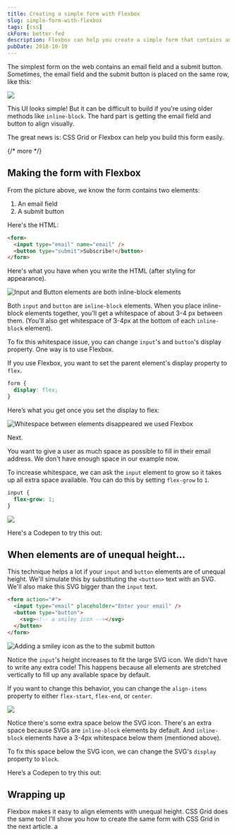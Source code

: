 ```yaml
---
title: Creating a simple form with Flexbox
slug: simple-form-with-flexbox
tags: [css]
ckForm: better-fed
description: Flexbox can help you create a simple form that contains an email and a submit button easily. I'll show you how in this article.
pubDate: 2018-10-10
---
```


The simplest form on the web contains an email field and a submit button. Sometimes, the email field and the submit button is placed on the same row, like this:

<Image
  src='/images/2018/simple-form-flexbox/form.png'
  caption='Email and submit button on the same row'
/>

This UI looks simple! But it can be difficult to build if you're using older methods like `inline-block`. The hard part is getting the email field and button to align visually.

The great news is: CSS Grid or Flexbox can help you build this form easily.

{/* more */}

<div class='jsCkClone' data-should-not-clone></div>

## Making the form with Flexbox

From the picture above, we know the form contains two elements:

1. An email field
2. A submit button

Here's the HTML:

```html
<form>
  <input type="email" name="email" />
  <button type="submit">Subscribe!</button>
</form>
```

Here's what you have when you write the HTML (after styling for appearance).

<Image
  src='/images/2018/simple-form-flexbox/before.png'
  alt='Input and Button elements are both inline-block elements'
  caption='Input and Button elements are both inline-block elements'
/>

Both `input` and `button` are `inline-block` elements. When you place inline-block elements together, you'll get a whitespace of about 3-4 px between them. (You'll also get whitespace of 3-4px at the bottom of each `inline-block` element).

To fix this whitespace issue, you can change `input`'s and `button`'s display property. One way is to use Flexbox.

If you use Flexbox, you want to set the parent element's display property to `flex`.

```css
form {
  display: flex;
}
```

Here’s what you get once you set the display to flex:

<Image
  src='/images/2018/simple-form-flexbox/flexboxed.png'
  alt='Whitespace between elements disappeared we used Flexbox'
  caption='Whitespace between elements disappeared we changed to Flexbox'
/>

Next.

You want to give a user as much space as possible to fill in their email address. We don't have enough space in our example now.

To increase whitespace, we can ask the `input` element to grow so it takes up all extra space available. You can do this by setting `flex-grow` to `1`.

```css
input {
  flex-grow: 1;
}
```

<Image
  src='/images/2018/simple-form-flexbox/form.png'
  caption='Email field grew to take up any available spaces'
/>

Here's a Codepen to try this out:

<Codepen hash='aaQerX' title='Simple form with Flexbox' />

## When elements are of unequal height...

This technique helps a lot if your `input` and `button` elements are of unequal height. We'll simulate this by substituting the `<button>` text with an SVG. We'll also make this SVG bigger than the `input` text.

```html
<form action="#">
  <input type="email" placeholder="Enter your email" />
  <button type="button">
    <svg><!-- a smiley icon --></svg>
  </button>
</form>
```

<Image
  src='/images/2018/simple-form-flexbox/smiley.png'
  alt='Adding a smiley icon as the to the submit button'
  caption='Adding a smiley icon as the to the submit button'
/>

Notice the `input`'s height increases to fit the large SVG icon. We didn't have to write any extra code! This happens because all elements are stretched vertically to fill up any available space by default.

If you want to change this behavior, you can change the `align-items` property to either `flex-start`, `flex-end`, or `center`.

<Image
  src='/images/2018/simple-form-flexbox/align-items.png'
  caption='Items can be aligned differently if you set `align-itemns` to a different value'
/>

Notice there's some extra space below the SVG icon. There's an extra space because SVGs are `inline-block` elements by default. And `inline-block` elements have a 3-4px whitespace below them (mentioned above).

To fix this space below the SVG icon, we can change the SVG's `display` property to `block`.

Here’s a Codepen to try this out:

<Codepen hash='JawPwX' title='Simple form with Flexbox (with SVG Button)' />

## Wrapping up

Flexbox makes it easy to align elements with unequal height. CSS Grid does the same too! I'll show you how to create the same form with CSS Grid in the next article. a
